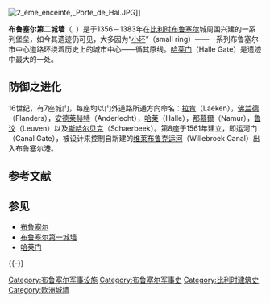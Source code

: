 {{coord|50.833|N|4.345|E|region:BE_type:landmark|display=title}}
[[File:2_ème_enceinte,_Porte_de_Hal.JPG|thumb]]]]

'''布鲁塞尔第二城墙'''（{{lang-nl|tweede stadsomwalling}}, {{lang-fr|seconde enceinte}}）是于1356－1383年在[[比利时|比利时]][[布鲁塞尔|布鲁塞尔]]城周围兴建的一系列堡垒，如今其遗迹仍可见，大多因为“[[小环|小环]]”（small ring）——一系列布鲁塞尔市中心道路环绕着历史上的城市中心——循其原线。[[哈莱门|哈莱门]]（Halle Gate）是遗迹中最大的一处。

== 防御之进化 ==
16世纪，有7座城门，每座均以门外道路所通方向命名：[[拉肯|拉肯]]（Laeken），[[佛兰德伯国|佛兰德]]（Flanders），[[安德莱赫特|安德莱赫特]]（Anderlecht），[[哈莱|哈莱]]（Halle），[[那慕爾|那慕爾]]（Namur），[[鲁汶|鲁汶]]（Leuven）以及[[斯哈尔贝克|斯哈尔贝克]]（Schaerbeek）。第8座于1561年建立，即运河门（Canal Gate），被设计来控制自新建的[[维莱布鲁克运河|维莱布鲁克运河]]（Willebroek Canal）出入布鲁塞尔港。

== 参考文献 ==
{{Reflist}}

==参见==
*[[布鲁塞尔|布鲁塞尔]]
*[[布鲁塞尔第一城墙|布鲁塞尔第一城墙]]
*[[哈莱门|哈莱门]]

{{-}}
[[Category:布鲁塞尔军事设施|Category:布鲁塞尔军事设施]]
[[Category:布鲁塞尔军事史|Category:布鲁塞尔军事史]]
[[Category:比利时建筑史|Category:比利时建筑史]]
[[Category:欧洲城墙|Category:欧洲城墙]]